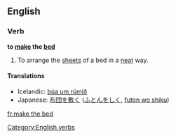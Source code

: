==English==

===Verb===
'''to [[make]] the [[bed]]'''

# To arrange the [[sheets]] of a bed in a [[neat]] way.

====Translations====
*Icelandic: [[búa um rúmið]]
*Japanese: [[布団を敷く]] ([[ふとんをしく]], [[futon wo shiku]])

[[Category:English verbs]]

[[fr:make the bed]]